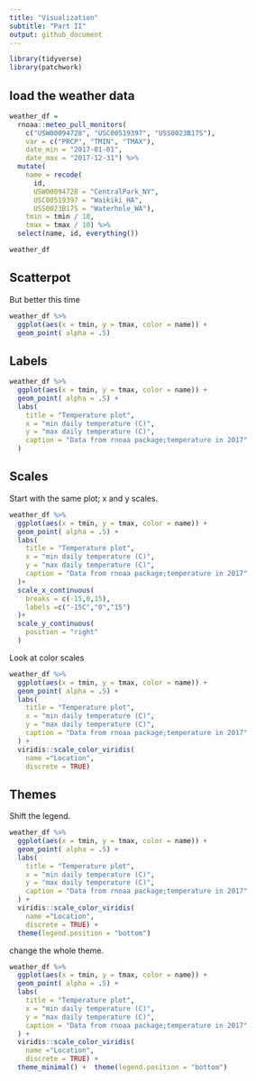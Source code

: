 ```yaml
---
title: "Visualization"
subtitle: "Part II"
output: github_document
---
```



```r
library(tidyverse)
library(patchwork)
```

## load the weather data

```r
weather_df = 
  rnoaa::meteo_pull_monitors(
    c("USW00094728", "USC00519397", "USS0023B17S"),
    var = c("PRCP", "TMIN", "TMAX"), 
    date_min = "2017-01-01",
    date_max = "2017-12-31") %>%
  mutate(
    name = recode(
      id, 
      USW00094728 = "CentralPark_NY", 
      USC00519397 = "Waikiki_HA",
      USS0023B17S = "Waterhole_WA"),
    tmin = tmin / 10,
    tmax = tmax / 10) %>%
  select(name, id, everything())

weather_df
```

## Scatterpot

But better this time

```r
weather_df %>% 
  ggplot(aes(x = tmin, y = tmax, color = name)) + 
  geom_point( alpha = .5)
```

## Labels

```r
weather_df %>% 
  ggplot(aes(x = tmin, y = tmax, color = name)) + 
  geom_point( alpha = .5) +
  labs(
    title = "Temperature plot",
    x = "min daily temperature (C)",
    y = "max daily temperature (C)",
    caption = "Data from rnoaa package;temperature in 2017"
  )
```


## Scales

Start with the same plot; x and y scales.

```r
weather_df %>% 
  ggplot(aes(x = tmin, y = tmax, color = name)) + 
  geom_point( alpha = .5) +
  labs(
    title = "Temperature plot",
    x = "min daily temperature (C)",
    y = "max daily temperature (C)",
    caption = "Data from rnoaa package;temperature in 2017"
  )+
  scale_x_continuous(
    breaks = c(-15,0,15),
    labels =c("-15C","0","15")
  )+
  scale_y_continuous(
    position = "right"
  )
```

Look at color scales

```r

weather_df %>% 
  ggplot(aes(x = tmin, y = tmax, color = name)) + 
  geom_point( alpha = .5) +
  labs(
    title = "Temperature plot",
    x = "min daily temperature (C)",
    y = "max daily temperature (C)",
    caption = "Data from rnoaa package;temperature in 2017"
  ) +
  viridis::scale_color_viridis(
    name ="Location",
    discrete = TRUE)
```


## Themes

Shift the legend.

```r
weather_df %>% 
  ggplot(aes(x = tmin, y = tmax, color = name)) + 
  geom_point( alpha = .5) +
  labs(
    title = "Temperature plot",
    x = "min daily temperature (C)",
    y = "max daily temperature (C)",
    caption = "Data from rnoaa package;temperature in 2017"
  ) +
  viridis::scale_color_viridis(
    name ="Location",
    discrete = TRUE) +
  theme(legend.position = "bottom")
```

change the whole theme.

```r
weather_df %>% 
  ggplot(aes(x = tmin, y = tmax, color = name)) + 
  geom_point( alpha = .5) +
  labs(
    title = "Temperature plot",
    x = "min daily temperature (C)",
    y = "max daily temperature (C)",
    caption = "Data from rnoaa package;temperature in 2017"
  ) +
  viridis::scale_color_viridis(
    name ="Location",
    discrete = TRUE) +
  theme_minimal() +  theme(legend.position = "bottom")
```






